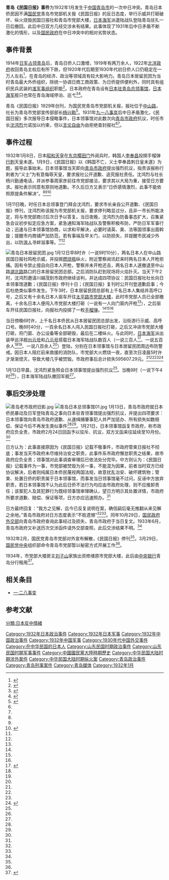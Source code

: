 {{Infobox Civil Conflict
| title = 青岛《民国日报》事件
| image = [[File:青岛国民党市党部被焚毁.jpg|230px]]
| caption = 被焚毁的[[国民党青岛市党部大楼|国民党青岛市党部大楼]]
| date = 1932年1月9日-1月13日
| place = [[中国|中国]][[青岛市|青岛市]]
| causes = 青岛《民国日报》报导[[樱田门事件|樱田门事件]]被日方认为不敬
| result = 民国日报社及国民党青岛市党部大楼被焚毁，《民国日报》停刊，青岛市党部转入地下活动
| side1 = {{flagicon|ROC}} [[青岛市政府|青岛市政府]]<br/>{{KMT/short}}青岛市党部
| side2 = {{flagicon|Empire of Japan}} 青岛日本居留民团
<br/>'''支持：'''<br/>{{flagicon|Empire of Japan}} [[日本驻青岛总领事馆|日本驻青岛总领事馆]]<br/>{{flagicon|Empire of Japan|naval}} [[日本海军|日本海军]][[第2遣外舰队_(日本海军)|第二遣外舰队]]
| leadfigures1 = 
| leadfigures2 = 
| howmany1 = 
| howmany2 = 
| casualties1 = 伤亡不明
| casualties2 = 伤亡不明
| fatalities =
| injuries =
}} 

'''青岛《民国日报》事件'''为1932年1月发生于[[中国|中国]][[青岛市|青岛市]]的一次中日冲突。青岛日本侨民因不满[[国民党|国民党]]青岛市党部机关报《民国日报》的反日态度，举行示威并打砸破坏、纵火烧毁民国日报社和青岛市党部大楼，[[日本海军|日本海军]]派遣陆战队登陆青岛驻扎一日后撤回。此后中日双方几经交涉未有结果。此事体现了1931年后中日矛盾不断激化的情形，以及[[国民政府|国民政府]]在中日冲突中的相对劣势状态。

==事件背景==
1914年[[青岛战役|日军占领青岛]]后，青岛日侨人口激增，1919年有两万余人，1922年[[北洋政府|北洋政府]]收回青岛主权后有所下跌，但1920年代后期至1930年代初日侨人口仍稳定在一万人左右<ref>{{cite web|url=http://qdsq.qingdao.gov.cn/n15752132/n20546827/n26207502/n26207596/n26207840/151215001454607735.html|title=青岛市志·外事志·外国侨民·外侨人数|date=|author=青岛市史志办|publisher=青岛市情网}}</ref>，在青岛的经济、政治等领域具有较大影响力。青岛日本居留民团为当时青岛最大外侨组织，除统一协调日商工商政策、为日侨提供便利外，同时具有组织民兵武装的[[准军事组织|准军事组织]]职能<ref>{{cite web|url=http://qdsq.qingdao.gov.cn/n15752132/n20546827/n26207502/n26207596/n26207825/151215001445265175.html|title=青岛市志·外事志·外国侨民·外侨组织|date=|author=青岛市史志办|publisher=青岛市情网}}</ref>。日本政府在青岛设有[[日本驻青岛总领事馆|日本驻青岛总领事馆]]，[[日本海军|日本海军]]舰只也常在青岛海域停泊、巡弋<ref name=ri>{{cite web|url=http://news.bandao.cn/news_html/201512/20151222/news_20151222_2595720.shtml|title=1932年日本侨民暴动:曾火烧国民党青岛市党部|author=宫岩|date=2015-12-22|publisher=城市信报 半岛网|accessdate=2017-03-26|archive-date=2017-08-06|archive-url=https://web.archive.org/web/20170806182814/http://news.bandao.cn/news_html/201512/20151222/news_20151222_2595720.shtml|dead-url=no}}</ref><ref Name=shen>{{cite web|url=http://pinglun.qingdaonews.com/content/2014-07/30/content_10594521.htm|title=沈鸿烈捍卫言论自由|author=陆安|date=2014-07-30|publisher=青岛新闻网|accessdate=2017-03-26|archive-date=2017-08-06|archive-url=https://web.archive.org/web/20170806181206/http://pinglun.qingdaonews.com/content/2014-07/30/content_10594521.htm|dead-url=no}}</ref>。

青岛《民国日报》1929年创刊，为国民党青岛市党部机关报，报社位于[[中山路_(青岛)|中山路]]，社长为青岛市党部宣传部部长[[杨兴勤|杨兴勤]]<ref>{{cite web|url=http://qdsq.qingdao.gov.cn/n15752132/n20546827/n26207487/n26304148/190808104218067128.html|title=青岛市志·新闻出版志·报业·报纸|date=|author=青岛市史志办|publisher=青岛市情网}}</ref>。1931年[[九一八事变|九一八事变]]后中日矛盾激化，《民国日报》多次报导日本侵略事件，日本领事馆对此数次向[[青岛市政府|青岛市政府]]抗议，时任市长[[沈鸿烈|沈鸿烈]]允诺加以约束，但以[[言论自由|言论自由]]为由拒绝查封报社<ref Name=ri/><ref Name=shen/>。

==事件过程==
1932年1月8日，日本[[昭和天皇|昭和天皇]]在[[东京|东京]][[樱田门|樱田门]]外阅兵时，韩国人[[李奉昌|李奉昌]]投掷手榴弹[[樱田门事件|行刺]]天皇未遂。1月9日，《民国日报》以《韩国不亡，义士李奉昌刺日皇未遂》为题，报导此事始末。日本领事馆当天即向[[青岛市政府|青岛市政府]]提出强烈抗议，指责该报称行刺者为“义士”为有意侮辱天皇，要求报社公开道歉、追究报社责任。沈鸿烈与社长杨兴勤通电话，并派参事周家彦前往市党部接洽，要求其以大局为重，接受日方要求。报社表示同意有原则地道歉。不久后日方又表示“日侨感情激烈，此事不能依照原提条件解决”。<ref Name=ri/><ref Name=shen/><ref Name=huo>{{cite book|author=吕福明|chapter=火烧市党部|chapter-url=http://jyta.qingdao.gov.cn/front/qingdaofengqing/preview.jsp?subjectid=12259376671099767001&ID=1808269|editor=青岛市档案馆|title=《旧案残影 青岛民国大案揭秘》|year=2006|publisher=[[青岛出版社|青岛出版社]]|location=青岛|isbn=7-5436-3584-4}}</ref>

1月11日晚，时任日本总领事{{link-ja|川越茂|川越茂}}登门拜会沈鸿烈，要求市长亲自公开道歉、《民国日报》停刊，沈鸿烈称该报为市党部机关报，要求停刊略显过分，且非一市长所能决定，将与市党部商讨后次日予以答复。当日夜晚，沈鸿烈为防备事态扩大，召集紧急会议初步拟定应急方案，紧急通知海军陆战队及警察积极布防，严防日军军事行动；迅速与日本领事馆协商，以求和平解决，必要时请英、美、法等国领事出面斡旋；提醒市内商铺严加防范，若有事端及早关门，以防损失，并提醒市民减少外出，以防[[浪人|浪人]]寻衅滋事等。<ref Name=ri/><ref Name=huo/>

[[File:青岛日本居留民团.jpg|thumb]]
1月12日早8时许（一说9时10分），两名日本人在中山路民国日报社鸣枪示威，并投掷[[燃烧瓶|燃烧瓶]]纵火，附近警察闻讯赶来时两名日本人开枪拒捕。因有令禁止擅自向日本人开枪，警察并未开枪还击，两名日本人遂撤退至中山路[[湖北路_(青岛)|湖北路]]路口的日本居留民团总部。之后消防队赶到现场将火焰扑灭。当天下午2时，沈鸿烈邀请川越茂到市政府继续谈判，并达成四项协议：民国日报社社长向日本领事馆道歉；《民国日报》停刊十日；《民国日报》复刊时公开刊登道歉启事；今后杜绝类似事件发生。下午3时，日本居留民团总部有上千名日本人集结并高呼口号，之后又有十余名日本人驱车开往[[太平路_(青岛)|太平路]][[国民党青岛市党部大楼|市党部大楼]]，此时市党部人员已全部撤离，十余名日本人便闯入市党部大楼打砸（一说有一人向门窗内开枪<ref Name=huo/>），之后驱车开往民国日报社，向报社内投掷了一枚[[手榴弹|手榴弹]]。<ref Name=ri/><ref Name=shen/><ref Name=huo/>

当日傍晚6时许，上千名日本侨民从日本居留民团总部出发，沿街游行示威、高呼口号。晚8时40分，一百余名日本人闯入民国日报社打砸，之后又冲进市党部大楼打砸，将门窗、办公设备等全部砸毁，最后在二楼纵火。与此同时，[[日本海军|日本海军]]派出装甲巡洋舰[[出云号装甲巡洋舰|出云号]]和[[八云号装甲巡洋舰|八云号]]搭载日本海军陆战队数百人（一说三百人<ref>{{cite news|url=http://trove.nla.gov.au/ndp/del/article/90910705?searchTerm=cruiser%20yakumo&searchLimits=l-decade=193|title=Chinese Town in State of Dread|work=The Adelaide Courier|page=20|date=1932-01-21|accessdate=}}</ref>、一说五百余人<ref Name=ri/><ref Name=huo/>、一说八百余人<ref Name=shen/>）登陆，分别在日本领事馆与日本居留民团周边布防警戒。因日本人阻拦前来救援的消防队，市党部大火燃烧一夜，直至次日凌晨5时许才渐渐熄灭，导致大楼几乎被焚毁。市政府事后总计损失595607.29元。<ref Name=ri/><ref Name=shen/><ref Name=huo/><ref Name=shi>{{cite web|url=http://qdsq.qingdao.gov.cn/n15752132/n20546827/n26207502/n26207626/n26212331/151215001518526101.html|title=青岛市志·外事志·涉外交涉案始末·“日侨”焚毁国民党市党部、捣毁青岛《民国日报》案|date=|author=青岛市史志办|publisher=青岛市情网}}</ref>

1月13日早晨，沈鸿烈紧急照会日本领事馆提出强烈抗议<ref Name=huo/>。当晚9时（一说下午4时<ref Name=shen/>），日本海军陆战队撤回军舰<ref Name=huo/>。

==事后交涉处理==
[[File:青岛老市政府旧影.jpg|thumb]]
[[File:青岛日本总领事馆01.jpg|thumb]]
1月13日，青岛市政府就日本侨民暴动及日军登陆青岛之事向日本驻青领事馆提出强烈抗议，并提出四项要求：日本领事馆向青岛市政府道歉、从速缉捕肇事犯人并严加惩办、所有损失如数赔偿、保证今后不再发生类似事件<ref Name=ri/><ref Name=shen/>。1月21日，日本领事馆函复市政府，称市政府应负全责，市政府2月24日回函予以驳斥、抗议，双方文函来往延续至10月份。<ref Name=shi/>

日方认为：此事直接原因为《民国日报》记载不敬事件，市政府管束日报社不彻底；事发当天市政府未尽维持治安之职责，此事件系市政府懈怠职责之结果，故市政府应负全责；领事馆对此事调查审理后已依法处分完毕。中方则认为：《民国日报》记载事件为一事，市党部被焚毁为另一事，不能混为因果，前者当时双方已经协议解决，后者则纯属日本侨民蔑视两国法规，故意扰乱治安、破坏建筑物；管束、处置日侨的职责属于日本领事馆，而事发当日领事馆毫不过问，反诬中方放弃职责，若日本领事馆不认为此后日侨不法行为均应由市政府处理，则不应推卸责任；该案犯人及其犯罪行为既经领事馆审理确认，望日方明示其处置详情，市政府所要求道歉、赔偿、保证等项，日方亦应迅速照办。<ref Name=shi/>

日方最终回复：“我方之见解，迄今已反复说明在案，确信嗣后毫无推翻从来见解之余地。”青岛市政府对日方态度表示“不胜遗憾”<ref Name=ri/><ref Name=shen/>。同年10月29日，[[国民政府|国民政府]][[中华民国外交部|外交部]]向青岛市政府查询此事经过及损失，青岛市政府于当日复文。1933年6月，青岛市政府又补送历次交涉函件请外交部查照，此后交涉结果不明。<ref Name=shi/>

1932年2月，国民党青岛市党部对外宣布解散，《民国日报》停刊<ref Name=huo/>。3月29日，[[国民党中央|国民党中央]]组织部命令青岛市党部暂以秘密方式开展工作<ref Name=shen/>。

1934年，市党部大楼房主[[刘子山|刘子山]]家族出资修缮原市党部大楼，此后由[[中华民国中央银行|中央银行]]青岛分行租用<ref Name=feng>{{cite book|author=贺伟|title=《风雨半城山：刘子山传奇》|year=2017|publisher=青岛出版社|location=青岛|isbn=978-7-5552-4728-9}}</ref>。

==相关条目==
*[[一·二八事变|一·二八事变]]

== 参考文献 ==
{{Reflist|30em}}

{{國民政府時期中華民國外交}}

[[Category:1932年日本政治事件|Category:1932年日本政治事件]]
[[Category:1932年日本军事|Category:1932年日本军事]]
[[Category:1932年中国政治事件|Category:1932年中国政治事件]]
[[Category:1932年中国军事|Category:1932年中国军事]]
[[Category:1930年代中国外交事件|Category:1930年代中国外交事件]]
[[Category:在中华民国的日本人|Category:在中华民国的日本人]]
[[Category:山东民国时期政治事件|Category:山东民国时期政治事件]]
[[Category:山东民国时期军事事件|Category:山东民国时期军事事件]]
[[Category:中國國民黨大陸時期歷史|Category:中國國民黨大陸時期歷史]]
[[Category:中华民国大陆时期涉外案件|Category:中华民国大陆时期涉外案件]]
[[Category:中华民国大陆时期纵火案|Category:中华民国大陆时期纵火案]]
[[Category:青岛政治事件|Category:青岛政治事件]]
[[Category:青岛刑事案件|Category:青岛刑事案件]]
[[Category:青岛媒体|Category:青岛媒体]]
[[Category:1932年1月|Category:1932年1月]]
[[分類:日本反中情緒|分類:日本反中情緒]]